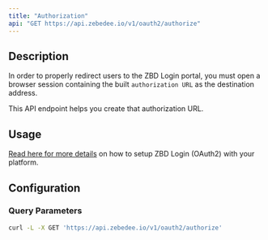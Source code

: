 ```yaml
---
title: "Authorization"
api: "GET https://api.zebedee.io/v1/oauth2/authorize"
---
```


## Description

In order to properly redirect users to the ZBD Login portal, you must open a browser session containing the built `authorization URL` as the destination address.

This API endpoint helps you create that authorization URL.

## Usage

[Read here for more details](/docs/zbd-login/intro) on how to setup ZBD Login (OAuth2) with your platform.

## Configuration

### Query Parameters

<ParamField required query="client_id" type="string" />
<ParamField required query="response_type" type="string" />
<ParamField required query="redirect_uri" type="string" />
<ParamField required query="code_challenge_method" type="string" />
<ParamField required query="code_challenge" type="string" />
<ParamField required query="scope" type="string" />

<RequestExample>

```bash Request
curl -L -X GET 'https://api.zebedee.io/v1/oauth2/authorize'
```

</RequestExample>
